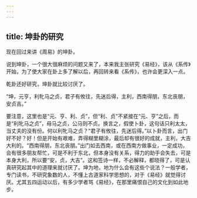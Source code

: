 ```yaml
---
---
---
```

title: 坤卦的研究
---




现在回过来讲《周易》的坤卦。

说到坤卦，一个很大很麻烦的问题又来了，本来我主张研究《易经》，该从《系传》开始，为了使大家在卦上多了解以后，再回转来看《系传》，也许会更深入一点。

乾卦还好研究，坤卦就比较讨厌了。

“坤，元亨，利牝马之贞，君子有攸往，先迷后得，主利，西南得朋，东北丧朋，安贞吉。”

要注意，这里也是“元、亨、利、贞”，但“利、贞”不紧接在“元、亨”之后，而是“利牝马之贞”，母马之贞，公马则不贞。换言之，假使卜卦，这句话只利太太，当丈夫的没有份。何以利牝马之贞？“君子有攸往，先迷后得。”以卜卦而言，出门好不好？好！但是开始有艰难，弄得糊里糊涂，最后却有很好的成就，主利，大吉大利的。“西南得朋，东北丧朋。”出门如去西南，或在西南方做事业，一定成功，会有很多朋友帮忙，可是不利于东北，但本身没有关系，得力的助手会失去，可是本身大利，所以要“安，贞，大吉”。这和签诗一样，不必解释，都晓得了，可是认真研究起其中的道理来就讨厌了。坤为地，地为什么会有这些个说法？一般学者，专门读书，不研究象数的人，不懂上古道家科学思想的，对于《易经》就觉得讨厌。尤其五四运动以后，有多少学者骂《易经》，在那里痛恨自己的文化到如此地步。